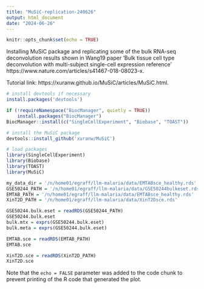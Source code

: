 ```yaml
---
title: "MuSiC-replication-240626"
output: html_document
date: "2024-06-26"
---
```


```r
knitr::opts_chunk$set(echo = TRUE)
```

Installing MuSiC package and replicating some of the bulk RNA-seq deconvolution results shown in Wang19 paper 'Bulk tissue cell type deconvolution with multi-subject single-cell expression reference' https://www.nature.com/articles/s41467-018-08023-x.

Tutorial link: https://xuranw.github.io/MuSiC/articles/MuSiC.html.

```r
# install devtools if necessary
install.packages('devtools')

if (!requireNamespace("BiocManager", quietly = TRUE))
    install.packages("BiocManager")
BiocManager::install(c("SingleCellExperiment", "Biobase", "TOAST"))

# install the MuSiC package
devtools::install_github('xuranw/MuSiC')
```

```r
# load packages
library(SingleCellExperiment)
library(Biobase)
library(TOAST)
library(MuSiC)

```

```R
my_data_dir = '/n/home01/egraff/llm-malaria/data/EMTABsce_healthy.rds'
GSE50244_PATH = '/n/home01/egraff/llm-malaria/data/GSE50244bulkeset.rds'
EMTAB_PATH = '/n/home01/egraff/llm-malaria/data/EMTABsce_healthy.rds'
XinT2D_PATH = '/n/home01/egraff/llm-malaria/data/XinT2Dsce.rds'

GSE50244.bulk.eset = readRDS(GSE50244_PATH)
GSE50244.bulk.eset
bulk.mtx = exprs(GSE50244.bulk.eset)
bulk.meta = exprs(GSE50244.bulk.eset)

EMTAB.sce = readRDS(EMTAB_PATH)
EMTAB.sce

XinT2D.sce = readRDS(XinT2D_PATH)
XinT2D.sce

```

Note that the `echo = FALSE` parameter was added to the code chunk to prevent printing of the R code that generated the plot.